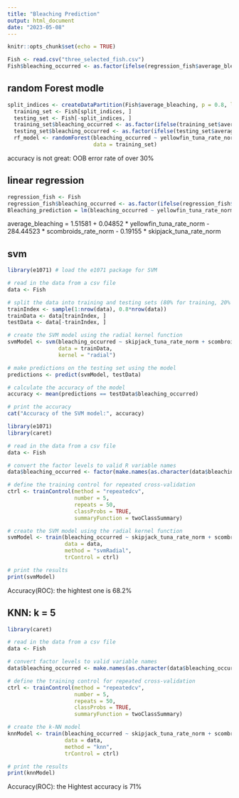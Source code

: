 ```yaml
---
title: "Bleaching Prediction"
output: html_document
date: "2023-05-08"
---
```


```r
knitr::opts_chunk$set(echo = TRUE)
```

```r
Fish <- read.csv("three_selected_fish.csv")
Fish$bleaching_occurred <- as.factor(ifelse(regression_fish$average_bleaching > 0, 1, 0))
```

## random Forest modle
```r
split_indices <- createDataPartition(Fish$average_bleaching, p = 0.8, list = FALSE)
  training_set <- Fish[split_indices, ]
  testing_set <- Fish[-split_indices, ]
  training_set$bleaching_occurred <- as.factor(ifelse(training_set$average_bleaching > 0, 1, 0))
  testing_set$bleaching_occurred <- as.factor(ifelse(testing_set$average_bleaching > 0, 1, 0))
  rf_model <- randomForest(bleaching_occurred ~ yellowfin_tuna_rate_norm + scombroids_rate_norm + skipjack_tuna_rate_norm,
                           data = training_set)
```
 accuracy is not great: OOB error rate of over 30%

## linear regression
```r
regression_fish <- Fish
regression_fish$bleaching_occurred <- as.factor(ifelse(regression_fish$average_bleaching > 0, 1, 0))
Bleaching_prediction = lm(bleaching_occurred ~ yellowfin_tuna_rate_norm + scombroids_rate_norm + skipjack_tuna_rate_norm, data = regression_fish)
```
average_bleaching = 1.51581 + 0.04852 * yellowfin_tuna_rate_norm - 284.44523 * scombroids_rate_norm - 0.19155 * skipjack_tuna_rate_norm

## svm
```r
library(e1071) # load the e1071 package for SVM

# read in the data from a csv file
data <- Fish

# split the data into training and testing sets (80% for training, 20% for testing)
trainIndex <- sample(1:nrow(data), 0.8*nrow(data))
trainData <- data[trainIndex, ]
testData <- data[-trainIndex, ]

# create the SVM model using the radial kernel function
svmModel <- svm(bleaching_occurred ~ skipjack_tuna_rate_norm + scombroids_rate_norm + yellowfin_tuna_rate_norm,
                data = trainData,
                kernel = "radial")

# make predictions on the testing set using the model
predictions <- predict(svmModel, testData)

# calculate the accuracy of the model
accuracy <- mean(predictions == testData$bleaching_occurred)

# print the accuracy
cat("Accuracy of the SVM model:", accuracy)

```

```r
library(e1071)
library(caret)

# read in the data from a csv file
data <- Fish

# convert the factor levels to valid R variable names
data$bleaching_occurred <- factor(make.names(as.character(data$bleaching_occurred)))

# define the training control for repeated cross-validation
ctrl <- trainControl(method = "repeatedcv", 
                     number = 5, 
                     repeats = 50, 
                     classProbs = TRUE,
                     summaryFunction = twoClassSummary)

# create the SVM model using the radial kernel function
svmModel <- train(bleaching_occurred ~ skipjack_tuna_rate_norm + scombroids_rate_norm + yellowfin_tuna_rate_norm,
                  data = data,
                  method = "svmRadial",
                  trControl = ctrl)

# print the results
print(svmModel)
```
Accuracy(ROC): the hightest one is 68.2%

## KNN: k = 5
```r
library(caret)

# read in the data from a csv file
data <- Fish

# convert factor levels to valid variable names
data$bleaching_occurred <- make.names(as.character(data$bleaching_occurred))

# define the training control for repeated cross-validation
ctrl <- trainControl(method = "repeatedcv", 
                     number = 5, 
                     repeats = 50, 
                     classProbs = TRUE,
                     summaryFunction = twoClassSummary)

# create the k-NN model
knnModel <- train(bleaching_occurred ~ skipjack_tuna_rate_norm + scombroids_rate_norm + yellowfin_tuna_rate_norm,
                  data = data,
                  method = "knn",
                  trControl = ctrl)

# print the results
print(knnModel)

```
Accuracy(ROC): the Hightest accuracy is 71%
